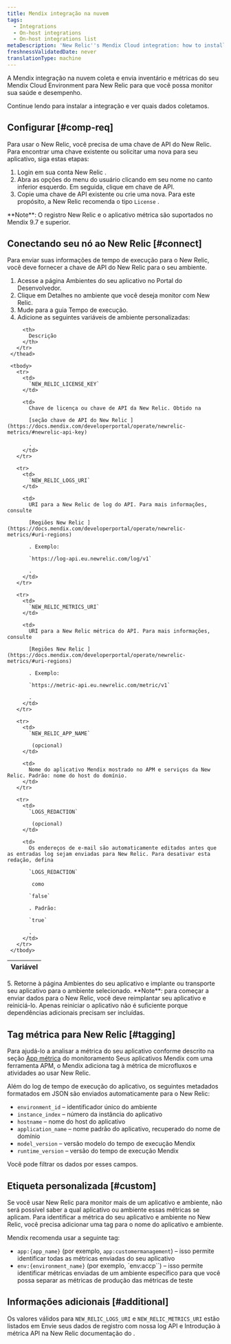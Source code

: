 ```yaml
---
title: Mendix integração na nuvem
tags:
  - Integrations
  - On-host integrations
  - On-host integrations list
metaDescription: 'New Relic''s Mendix Cloud integration: how to install it and configure it, and what data it reports.'
freshnessValidatedDate: never
translationType: machine
---
```


A Mendix integração na nuvem coleta e envia inventário e métricas do seu Mendix Cloud Environment para New Relic para que você possa monitor sua saúde e desempenho.

Continue lendo para instalar a integração e ver quais dados coletamos.

## Configurar [#comp-req]

Para usar o New Relic, você precisa de uma chave de API do New Relic. Para encontrar uma chave existente ou solicitar uma nova para seu aplicativo, siga estas etapas:

1. Login em sua conta New Relic .
2. Abra as opções do menu do usuário clicando em seu nome no canto inferior esquerdo. Em seguida, clique em chave de API.
3. Copie uma chave de API existente ou crie uma nova. Para este propósito, a New Relic recomenda o tipo `License` .

<Callout variant="important">
  <DoNotTranslate>**Note**</DoNotTranslate>: O registro New Relic e o aplicativo métrica são suportados no Mendix 9.7 e superior.
</Callout>

## Conectando seu nó ao New Relic [#connect]

Para enviar suas informações de tempo de execução para o New Relic, você deve fornecer a chave de API do New Relic para o seu ambiente.

1. Acesse a página Ambientes do seu aplicativo no Portal do Desenvolvedor.
2. Clique em Detalhes no ambiente que você deseja monitor com New Relic.
3. Mude para a guia Tempo de execução.
4. Adicione as seguintes variáveis de ambiente personalizadas:

<table>
     <thead>
       <tr>
         <th>
           Variável
         </th>

         <th>
           Descrição
         </th>
       </tr>
     </thead>

     <tbody>
       <tr>
         <td>
           `NEW_RELIC_LICENSE_KEY`
         </td>

         <td>
           Chave de licença ou chave de API da New Relic. Obtido na 

           [seção chave de API do New Relic ](https://docs.mendix.com/developerportal/operate/newrelic-metrics/#newrelic-api-key)

           .
         </td>
       </tr>

       <tr>
         <td>
           `NEW_RELIC_LOGS_URI`
         </td>

         <td>
           URI para a New Relic de log do API. Para mais informações, consulte 

           [Regiões New Relic ](https://docs.mendix.com/developerportal/operate/newrelic-metrics/#uri-regions)

           . Exemplo: 

           `https://log-api.eu.newrelic.com/log/v1`

           .
         </td>
       </tr>

       <tr>
         <td>
           `NEW_RELIC_METRICS_URI`
         </td>

         <td>
           URI para a New Relic métrica do API. Para mais informações, consulte 

           [Regiões New Relic ](https://docs.mendix.com/developerportal/operate/newrelic-metrics/#uri-regions)

           . Exemplo: 

           `https://metric-api.eu.newrelic.com/metric/v1`

           .
         </td>
       </tr>

       <tr>
         <td>
           `NEW_RELIC_APP_NAME`

            (opcional)
         </td>

         <td>
           Nome do aplicativo Mendix mostrado no APM e serviços da New Relic. Padrão: nome do host do domínio.
         </td>
       </tr>

       <tr>
         <td>
           `LOGS_REDACTION`

            (opcional)
         </td>

         <td>
           Os endereços de e-mail são automaticamente editados antes que as entradas log sejam enviadas para New Relic. Para desativar esta redação, defina 

           `LOGS_REDACTION`

            como 

           `false`

           . Padrão: 

           `true`

           .
         </td>
       </tr>
     </tbody>
   </table>
5. Retorne à página Ambientes do seu aplicativo e implante ou transporte seu aplicativo para o ambiente selecionado.

<Callout variant="important">
  <DoNotTranslate>**Note**</DoNotTranslate>: para começar a enviar dados para o New Relic, você deve reimplantar seu aplicativo e reiniciá-lo. Apenas reiniciar o aplicativo não é suficiente porque dependências adicionais precisam ser incluídas.
</Callout>

## Tag métrica para New Relic [#tagging]

Para ajudá-lo a analisar a métrica do seu aplicativo conforme descrito na seção [App métrica](https://docs.mendix.com/developerportal/operate/monitoring-with-apm/#app-metrics) do monitoramento Seus aplicativos Mendix com uma ferramenta APM, o Mendix adiciona tag à métrica de microfluxos e atividades ao usar New Relic.

Além do log de tempo de execução do aplicativo, os seguintes metadados formatados em JSON são enviados automaticamente para o New Relic:

* `environment_id` – identificador único do ambiente
* `instance_index` – número da instância do aplicativo
* `hostname` – nome do host do aplicativo
* `application_name` – nome padrão do aplicativo, recuperado do nome de domínio
* `model_version` – versão modelo do tempo de execução Mendix
* `runtime_version` – versão do tempo de execução Mendix

Você pode filtrar os dados por esses campos.

## Etiqueta personalizada [#custom]

Se você usar New Relic para monitor mais de um aplicativo e ambiente, não será possível saber a qual aplicativo ou ambiente essas métricas se aplicam. Para identificar a métrica do seu aplicativo e ambiente no New Relic, você precisa adicionar uma tag para o nome do aplicativo e ambiente.

Mendix recomenda usar a seguinte tag:

* `app:{app_name}` (por exemplo, `app:customermanagement`) – isso permite identificar todas as métricas enviadas do seu aplicativo
* `env:{environment_name}` (por exemplo, \`env:accp\`\`) – isso permite identificar métricas enviadas de um ambiente específico para que você possa separar as métricas de produção das métricas de teste

## Informações adicionais [#additional]

Os valores válidos para `NEW_RELIC_LOGS_URI` e `NEW_RELIC_METRICS_URI` estão listados em Envie seus dados de registro com nossa log API e Introdução à métrica API na New Relic documentação do .